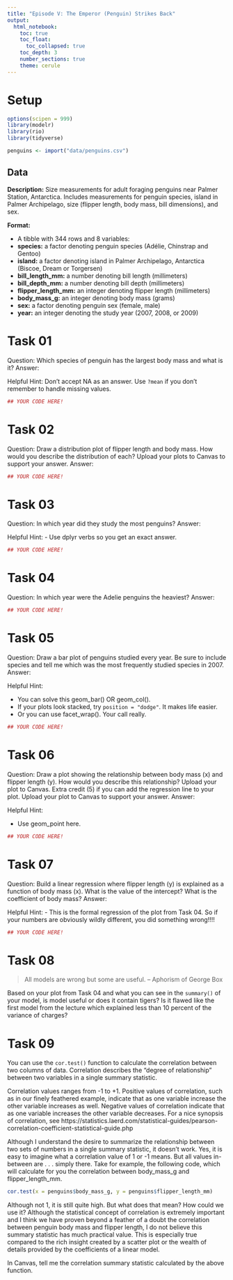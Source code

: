 ```yaml
---
title: "Episode V: The Emperor (Penguin) Strikes Back"
output: 
  html_notebook:
    toc: true
    toc_float:
      toc_collapsed: true
    toc_depth: 3
    number_sections: true
    theme: cerule
---
```




# Setup

```r
options(scipen = 999)
library(modelr)
library(rio)
library(tidyverse)

penguins <- import("data/penguins.csv")
```

## Data

**Description:** Size measurements for adult foraging penguins near Palmer
Station, Antarctica. Includes measurements for penguin species, island in Palmer
Archipelago, size (flipper length, body mass, bill dimensions), and sex.

**Format:** 

- A tibble with 344 rows and 8 variables:
- **species:** a factor denoting penguin species (Adélie, Chinstrap and Gentoo)
- **island:** a factor denoting island in Palmer Archipelago, Antarctica (Biscoe, Dream or Torgersen)
- **bill_length_mm:** a number denoting bill length (millimeters)
- **bill_depth_mm:** a number denoting bill depth (millimeters)
- **flipper_length_mm:** an integer denoting flipper length (millimeters)
- **body_mass_g:** an integer denoting body mass (grams)
- **sex:** a factor denoting penguin sex (female, male)
- **year:** an integer denoting the study year (2007, 2008, or 2009)

# Task 01

Question: Which species of penguin has the largest body mass and what is it?
Answer: 

Helpful Hint: Don't accept NA as an answer. Use `?mean` if you don't remember to handle missing values.

```r
## YOUR CODE HERE!
```

# Task 02

Question: Draw a distribution plot of flipper length and body mass. How would you describe the distribution of each? Upload your plots to Canvas to support your answer.
Answer: 

```r
## YOUR CODE HERE!
```

# Task 03

Question: In which year did they study the most penguins?
Answer:

Helpful Hint:
- Use dplyr verbs so you get an exact answer.

```r
## YOUR CODE HERE!
```

# Task 04

Question: In which year were the Adelie penguins the heaviest?
Answer: 

```r
## YOUR CODE HERE!
```

# Task 05

Question: Draw a bar plot of penguins studied every year. Be sure to include species and tell me which was the most frequently studied species in 2007.
Answer:

Helpful Hint:

- You can solve this geom_bar() OR geom_col().
- If your plots look stacked, try `position = "dodge"`. It makes life easier.
- Or you can use facet_wrap(). Your call really.

```r
## YOUR CODE HERE!
```


# Task 06

Question: Draw a plot showing the relationship between body mass (x) and flipper length (y). How would you describe this relationship? Upload your plot to Canvas. Extra credit (5) if you can add the regression line to your plot. Upload your plot to Canvas to support your answer.
Answer: 

Helpful Hint:

- Use geom_point here.

```r
## YOUR CODE HERE!
```

# Task 07

Question: Build a linear regression where flipper length (y) is explained as a function of body mass (x). What is the value of the intercept? What is the coefficient of body mass?
Answer: 

Helpful Hint: 
- This is the formal regression of the plot from Task 04. So if your numbers are obviously wildly different, you did something wrong!!!!

```r
## YOUR CODE HERE!
```


# Task 08

> All models are wrong but some are useful.
> -- Aphorism of George Box

Based on your plot from Task 04 and what you can see in the `summary()` of your 
model, is model useful or does it contain tigers? Is it flawed like the first model from the lecture which explained less than 10 percent of the variance of charges?



# Task 09

You can use the `cor.test()` function to calculate the correlation between two columns of data. Correlation describes the "degree of relationship" between two variables in a single summary statistic.

Correlation values ranges from -1 to +1. Positive values of correlation, such as in our finely feathered example, indicate that as one variable increase the other variable increases as well. Negative values of correlation indicate that as one variable increases the other variable decreases.
For a nice synopsis of correlation, see https://statistics.laerd.com/statistical-guides/pearson-correlation-coefficient-statistical-guide.php

Although I understand the desire to summarize the relationship between two sets of numbers in a single summary statistic, it doesn't work. Yes, it is easy to imagine what a correlation value of 1 or -1 means. But all values in-between are . . . simply there. Take for example, the following code, which will calculate for you the correlation between body_mass_g and flipper_length_mm.
```r
cor.test(x = penguins$body_mass_g, y = penguins$flipper_length_mm)
```

Although not 1, it is still quite high. But what does that mean? How could we use it? Although the statistical concept of correlation is extremely important and I think we have proven beyond a feather of a doubt the correlation between penguin body mass and flipper length, I do not believe this summary statistic has much practical value. This is especially true compared to the rich insight created by a scatter plot or the wealth of details provided by the coefficients of a linear model.

In Canvas, tell me the correlation summary statistic calculated by the above function.